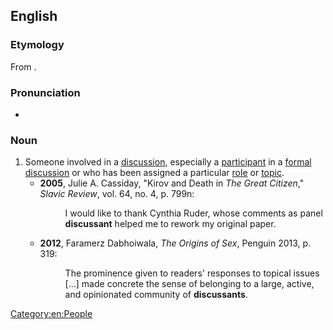 ==English==

===Etymology===
From {{suffix|discuss|ant|lang=en}}.

===Pronunciation===
* {{a|UK}} {{IPA|/dɪˈskʌsənt/|lang=en}}

===Noun===
{{en-noun}}

# Someone involved in a [[discussion]], especially a [[participant]] in a [[formal]] [[discussion]] or who has been assigned a particular [[role]] or [[topic]]. {{defdate|from 20th c.}}
#* '''2005''', Julie A. Cassiday, "Kirov and Death in ''The Great Citizen''," ''Slavic Review'', vol. 64, no. 4, p. 799n:
#*: I would like to thank Cynthia Ruder, whose comments as panel '''discussant''' helped me to rework my original paper.
#* '''2012''', Faramerz Dabhoiwala, ''The Origins of Sex'', Penguin 2013, p. 319:
#*: The prominence given to readers' responses to topical issues [...] made concrete the sense of belonging to a large, active, and opinionated community of '''discussants'''.

[[Category:en:People]]
